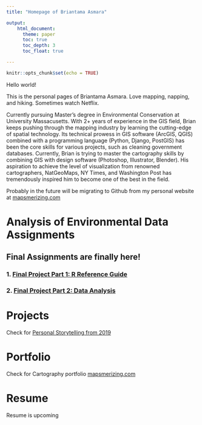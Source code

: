 ```yaml
---
title: "Homepage of Briantama Asmara"

output:
    html_document:
      theme: paper
      toc: true
      toc_depth: 3
      toc_float: true

---
```


```r

knitr::opts_chunk$set(echo = TRUE)
```

Hello world!

This is the personal pages of Briantama Asmara. Love mapping, napping, and hiking. Sometimes watch Netflix.

Currently pursuing Master's degree in Environmental Conservation at University Massacusetts. With 2+ years of experience in the GIS field, Brian keeps pushing through the mapping industry by learning the cutting-edge of spatial technology. Its technical prowess in GIS software (ArcGIS, QGIS) combined with a programming language (Python, Django, PostGIS) has been the core skills for various projects, such as cleaning government databases. Currently, Brian is trying to master the cartography skills by combining GIS with design software (Photoshop, Illustrator, Blender). His aspiration to achieve the level of visualization from renowned cartographers, NatGeoMaps, NY Times, and Washington Post has tremendously inspired him to become one of the best in the field.

Probably in the future will be migrating to Github from my personal website at [mapsmerizing.com](mapsmerizing.com)

# Analysis of Environmental Data Assignments

## Final Assignments are finally here!

### 1. [Final Project Part 1: R Reference Guide](https://brayents.github.io/env_data/final_R_reference)
### 2. [Final Project Part 2: Data Analysis](https://brayents.github.io/env_data/final_part2)



# Projects

Check for [Personal Storytelling from 2019](https://brayents.github.io/sostory/)

# Portfolio

Check for Cartography portfolio [mapsmerizing.com](mapsmerizing.com)


# Resume
Resume is upcoming

